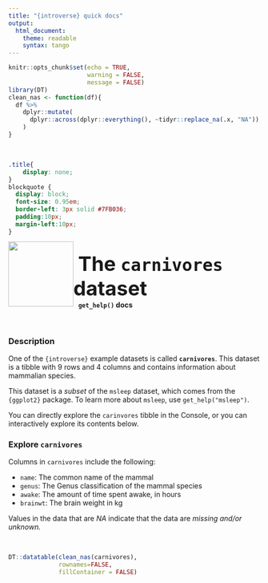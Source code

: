 ```yaml
---
title: "{introverse} quick docs"
output: 
  html_document:
    theme: readable
    syntax: tango
---
```



```r
knitr::opts_chunk$set(echo = TRUE, 
                      warning = FALSE, 
                      message = FALSE)
library(DT)
clean_nas <- function(df){
  df %>%
    dplyr::mutate(
      dplyr::across(dplyr::everything(), ~tidyr::replace_na(.x, "NA"))
    )  
}
```

<br>

```css
.title{
    display: none;
}
blockquote {
  display: block;
  font-size: 0.95em;
  border-left: 3px solid #7FB036;
  padding:10px;
  margin-left:10px;
}
```

<div>
<br>
 <img src = "logo.png" style = "float:left;height:130px;margin-top:-20px;">
 <span style = "font-weight:bold;font-size:40px;"> 
  &nbsp;The <code>carnivores</code> dataset
 </span>
 <br>
 <b>&nbsp;&nbsp;&nbsp;<code>get_help()</code> docs</b>
</div>
<br>

### Description

One of the `{introverse}` example datasets is called **`carnivores`**. This dataset is a tibble with 9 rows and 4 columns and contains information about mammalian species. 

This dataset is a _subset_ of the `msleep` dataset, which comes from the `{ggplot2}` package. To learn more about `msleep`, use `get_help("msleep")`.

You can directly explore the `carinvores` tibble in the Console, or you can interactively explore its contents below.

### Explore `carnivores`

Columns in `carnivores` include the following:

+ `name`: The common name of the mammal
+ `genus`: The Genus classification of the mammal species
+ `awake`: The amount of time spent awake, in hours
+ `brainwt`: The brain weight in kg

Values in the data that are _NA_ indicate that the data are _missing and/or unknown._

<br>
```r
DT::datatable(clean_nas(carnivores), 
              rownames=FALSE,
              fillContainer = FALSE)
```


